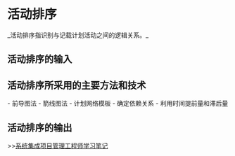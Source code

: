 = 活动排序 =
_活动排序指识别与记载计划活动之间的逻辑关系。_

== 活动排序的输入 ==
{{{class="brush: text"
1. 项目范围说明书
2. 活动清单
3. 活动属性
4. 里程碑清单
5. 批准的变更请求
}}}

== 活动排序所采用的主要方法和技术 ==
- 前导图法
- 箭线图法
- 计划网络模板
- 确定依赖关系
- 利用时间提前量和滞后量

== 活动排序的输出 ==
{{{class="brush: text"
1. 项目进度网络图
2. 活动清单
3. 活动属性
4. 请求的变更
}}}


>>[[系统集成项目管理工程师学习笔记]]

